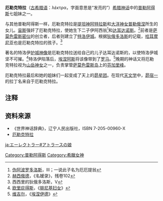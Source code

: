 '''厄勒克特拉'''（[[古希腊语|古希腊语]]：{{unicode|Ἠ}}λέκτρα，字面意思是“发亮的”）[[希腊神话|希腊神话]]中的[[普勒阿得斯|普勒阿得斯]]七姐妹之一。

与其他普勒阿得斯一样，厄勒克特拉是[[提坦神|提坦神]][[阿特拉斯|阿特拉斯]]和[[大洋神女|大洋神女]][[普勒俄涅|普勒俄涅]]所生的女儿。[[宙斯|宙斯]]强奸了厄勒克特拉，使她生下二子伊阿西翁<ref>[[伪阿波罗多洛斯|伪阿波罗多洛斯]]，III；一说此子名为厄厄提翁</ref>和[[达耳达诺斯|达耳达诺斯]]。<ref>[[赫西俄德|赫西俄德]]，《名嫒录》，残卷102</ref>前者是[[萨莫色雷斯密仪|萨莫色雷斯密仪]]的创立者，后者则建立了[[特洛伊城|特洛伊城]]。根据[[西西里的狄俄多洛斯|狄俄多洛斯]]的记载，[[哈耳摩尼亚|哈耳摩尼亚]]也是厄勒克特拉的孩子。<ref>西西里的狄俄多洛斯，V</ref>

著名的特洛伊[[护城神像|护城神像]]是厄勒克特拉送给自己的儿子达耳达诺斯的，以使特洛伊城坚不可摧。<ref>[[欧里庇得斯|欧里庇得斯]]，《[[腓尼基妇女|腓尼基妇女]]》</ref>特洛伊陷落后，[[埃涅阿斯|埃涅阿斯]]将该像带到了[[罗马|罗马]]。<ref>[[维吉尔|维吉尔]]，《[[埃涅伊德|埃涅伊德]]》</ref>晚期的神话又将厄勒克特拉视为[[山岳神女|山岳神女]]之一，负责掌管[[萨莫色雷斯岛|萨莫色雷斯岛]]上的[[芬加里峰|芬加里峰]]。

厄勒克特拉最后和她的姐妹们一起变成了天上的[[昴星团|昴星团]]。在现代[[天文学|天文学]]中，[[昴宿一|昴宿一]]的拉丁名来自于厄勒克特拉。

== 注释 ==
<references />

== 资料来源 ==
* 《世界神话辞典》，辽宁人民出版社，ISBN 7-205-00960-X
* [http://www.theoi.com/Nymphe/NympheElektra2.html 厄勒克特拉] {{Wayback|url=http://www.theoi.com/Nymphe/NympheElektra2.html |date=20210211190307 }}

{{普勒阿得斯}}

[[Category:普勒阿得斯|Category:普勒阿得斯]]
[[Category:希臘女神|Category:希臘女神]]

[[ja:エーレクトラー#アトラースの娘|ja:エーレクトラー#アトラースの娘]]